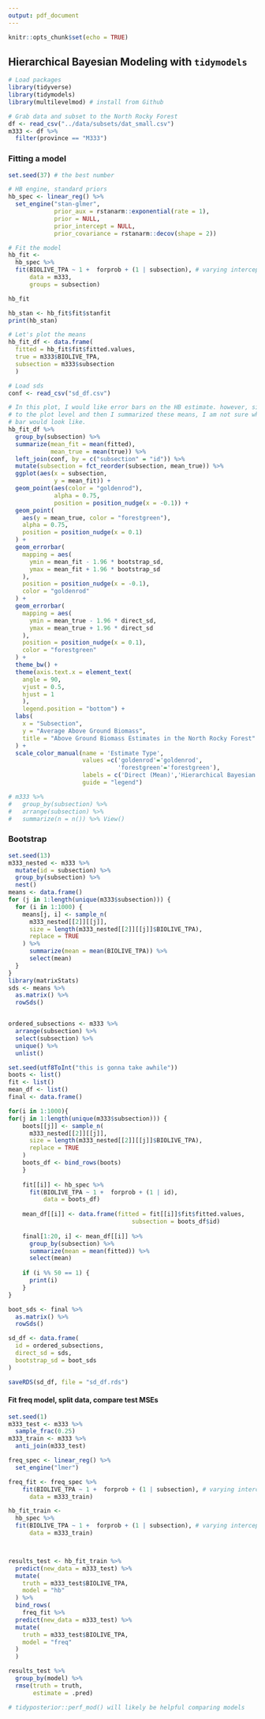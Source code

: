 ```yaml
---
output: pdf_document
---
```


```r
knitr::opts_chunk$set(echo = TRUE)
```

## Hierarchical Bayesian Modeling with `tidymodels`

```r
# Load packages
library(tidyverse)
library(tidymodels)
library(multilevelmod) # install from Github
```

```r
# Grab data and subset to the North Rocky Forest
df <- read_csv("../data/subsets/dat_small.csv")
m333 <- df %>%
  filter(province == "M333")
```

### Fitting a model
```r
set.seed(37) # the best number

# HB engine, standard priors
hb_spec <- linear_reg() %>%
  set_engine("stan-glmer",
             prior_aux = rstanarm::exponential(rate = 1),
             prior = NULL,
             prior_intercept = NULL,
             prior_covariance = rstanarm::decov(shape = 2))

# Fit the model
hb_fit <- 
  hb_spec %>% 
  fit(BIOLIVE_TPA ~ 1 +  forprob + (1 | subsection), # varying intercepts
      data = m333,
      groups = subsection)

hb_fit

hb_stan <- hb_fit$fit$stanfit
print(hb_stan)
```

```r
# Let's plot the means
hb_fit_df <- data.frame(
  fitted = hb_fit$fit$fitted.values,
  true = m333$BIOLIVE_TPA,
  subsection = m333$subsection
  )

# Load sds
conf <- read_csv("sd_df.csv")

# In this plot, I would like error bars on the HB estimate. however, since the model fits
# to the plot level and then I summarized these means, I am not sure what a true error
# bar would look like.
hb_fit_df %>%
  group_by(subsection) %>%
  summarize(mean_fit = mean(fitted),
            mean_true = mean(true)) %>%
  left_join(conf, by = c("subsection" = "id")) %>%
  mutate(subsection = fct_reorder(subsection, mean_true)) %>%
  ggplot(aes(x = subsection,
             y = mean_fit)) +
  geom_point(aes(color = "goldenrod"),
             alpha = 0.75,
             position = position_nudge(x = -0.1)) +
  geom_point(
    aes(y = mean_true, color = "forestgreen"),
    alpha = 0.75,
    position = position_nudge(x = 0.1)
  ) +
  geom_errorbar(
    mapping = aes(
      ymin = mean_fit - 1.96 * bootstrap_sd,
      ymax = mean_fit + 1.96 * bootstrap_sd
    ),
    position = position_nudge(x = -0.1),
    color = "goldenrod"
  ) +
  geom_errorbar(
    mapping = aes(
      ymin = mean_true - 1.96 * direct_sd,
      ymax = mean_true + 1.96 * direct_sd
    ),
    position = position_nudge(x = 0.1),
    color = "forestgreen"
  ) +
  theme_bw() +
  theme(axis.text.x = element_text(
    angle = 90,
    vjust = 0.5,
    hjust = 1
    ),
    legend.position = "bottom") +
  labs(
    x = "Subsection",
    y = "Average Above Ground Biomass",
    title = "Above Ground Biomass Estimates in the North Rocky Forest"
  ) +
  scale_color_manual(name = 'Estimate Type', 
                     values =c('goldenrod'='goldenrod',
                               'forestgreen'='forestgreen'),
                     labels = c('Direct (Mean)','Hierarchical Bayesian'),
                     guide = "legend")

# m333 %>%
#   group_by(subsection) %>%
#   arrange(subsection) %>%
#   summarize(n = n()) %>% View()
```

### Bootstrap
```r
set.seed(13)
m333_nested <- m333 %>%
  mutate(id = subsection) %>%
  group_by(subsection) %>%
  nest()
means <- data.frame()
for (j in 1:length(unique(m333$subsection))) {
  for (i in 1:1000) {
    means[j, i] <- sample_n(
      m333_nested[[2]][[j]],
      size = length(m333_nested[[2]][[j]]$BIOLIVE_TPA),
      replace = TRUE
    ) %>%
      summarize(mean = mean(BIOLIVE_TPA)) %>%
      select(mean)
  }
}
library(matrixStats)
sds <- means %>%
  as.matrix() %>%
  rowSds()


ordered_subsections <- m333 %>%
  arrange(subsection) %>%
  select(subsection) %>% 
  unique() %>%
  unlist()

set.seed(utf8ToInt("this is gonna take awhile"))
boots <- list()
fit <- list()
mean_df <- list()
final <- data.frame()

for(i in 1:1000){
for(j in 1:length(unique(m333$subsection))) {
    boots[[j]] <- sample_n(
      m333_nested[[2]][[j]],
      size = length(m333_nested[[2]][[j]]$BIOLIVE_TPA),
      replace = TRUE
    )
    boots_df <- bind_rows(boots) 
    }
    
    fit[[i]] <- hb_spec %>%
      fit(BIOLIVE_TPA ~ 1 +  forprob + (1 | id),
          data = boots_df)
    
    mean_df[[i]] <- data.frame(fitted = fit[[i]]$fit$fitted.values,
                                   subsection = boots_df$id)
    
    final[1:20, i] <- mean_df[[i]] %>%
      group_by(subsection) %>%
      summarize(mean = mean(fitted)) %>%
      select(mean)
    
    if (i %% 50 == 1) {
      print(i)
    }
}

boot_sds <- final %>%
  as.matrix() %>%
  rowSds()

sd_df <- data.frame(
  id = ordered_subsections,
  direct_sd = sds,
  bootstrap_sd = boot_sds
)

saveRDS(sd_df, file = "sd_df.rds")
```


#### Fit freq model, split data, compare test MSEs

```r
set.seed(1)
m333_test <- m333 %>%
  sample_frac(0.25)
m333_train <- m333 %>%
  anti_join(m333_test)

freq_spec <- linear_reg() %>%
  set_engine("lmer")

freq_fit <- freq_spec %>%
    fit(BIOLIVE_TPA ~ 1 +  forprob + (1 | subsection), # varying intercepts
      data = m333_train)

hb_fit_train <- 
  hb_spec %>% 
  fit(BIOLIVE_TPA ~ 1 +  forprob + (1 | subsection), # varying intercepts
      data = m333_train)



results_test <- hb_fit_train %>%
  predict(new_data = m333_test) %>%
  mutate(
    truth = m333_test$BIOLIVE_TPA,
    model = "hb"
  ) %>%
  bind_rows(
    freq_fit %>%
  predict(new_data = m333_test) %>%
  mutate(
    truth = m333_test$BIOLIVE_TPA,
    model = "freq"
  )
  )

results_test %>%
  group_by(model) %>%
  rmse(truth = truth,
       estimate = .pred)

# tidyposterior::perf_mod() will likely be helpful comparing models
```



